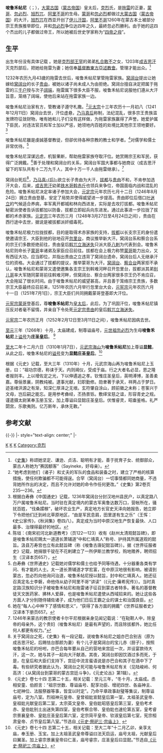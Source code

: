 {{東亞女性歷史人物
|名稱 =克烈·唆鲁禾帖尼
|身份 =
|國家 =
|屆數 =
|最高職務 =[[大蒙古国|大蒙古国]]（[[蒙古帝国|蒙古帝国]]）皇太后
|前任 = 
|繼任 = 
|畫像=[[File:TuluiWithQueenSorgaqtani.jpg|300px]]
|說明=元睿宗拖雷和显懿庄圣皇后唆鲁禾帖尼
|姓=[[克烈|克烈]]氏
|名=唆鲁禾帖尼
|姓名=
|字=
|官職 =
|封爵 =
|封號 =
|位號=
|位階
|御稱號 =
|宮號1 =
|宮號2 =
|封地 =
|神號 =
|尊號 =
|族裔 = 
|氏族 =
|府邸 =
|世系 = 
|初名 =
|乳名 =
|小字=
|號=
|法號=
|院號=
|其他名號=
|出生年=1190年
|出生地=
|婚年=
|逝世年=1252年 (62 年）
|逝世地=
|諡號=庄圣皇后（1266年初谥）<br>显懿庄圣皇后（1310年加谥）
|墳墓=
|父親=克烈·札合敢不
|嫡母=
|母親=
|夫=元睿宗[[拖雷|拖雷]]
|婚姻名份=
|夫之父=[[元太祖|元太祖]][[成吉思汗|成吉思汗]]
|夫之母=光献翼圣皇后[[孛兒帖|孛兒帖]]
|夫之嫡母=
|夫之元配=
|夫之正室=
|夫之繼室=
|夫之平妻=
|夫之側室=
|兄弟=
|姊妹=
|嫡兄弟=
|嫡姊妹=
|庶兄弟=
|庶姊妹=
|同胞兄弟=
|同胞姊妹=
|異母兄弟=
|異母姊妹=
|異父兄弟=
|異父姊妹=
|繼兄弟=
|繼姊妹=
|子=长子[[元宪宗|元宪宗]][[蒙哥|蒙哥]]<br>四子[[元世祖|元世祖]][[忽必烈|忽必烈]]<br>六子[[伊儿汗国|伊儿汗国]]建立者[[旭烈兀|旭烈兀]]<br>七子[[阿里不哥|阿里不哥]]（和忽必烈争夺皇位四年，后归降忽必烈）
|女=
|養子=
|養女=
|繼子=
|繼女=
|其他親屬 =
|經歷 = 
|著作 =
|注釋=
}}
'''唆鲁禾帖尼'''（{{mong|m=ᠰᠣᠷᠬᠠᠭᠲᠠᠨᠢ ᠪᠡᠬᠢ|n=莎<sub>兒</sub>合<sub>黑</sub>塔尼 別乞|Ppp=Sorqoγtani Beqi|k=Сорхагтани Бэхи}}；{{bd|1190年||1252年||catIdx=X}}），[[大蒙古国|大蒙古国]]（[[蒙古帝国|蒙古帝国]]）皇太后，[[克烈|克烈]]氏，是[[拖雷|拖雷]]的正妻，[[蒙哥|蒙哥]]、[[忽必烈|忽必烈]]、[[旭烈兀|旭烈兀]]、[[阿里不哥|阿里不哥]]的生母。[[蒙哥|蒙哥]]和[[忽必烈|忽必烈]]都做过[[大蒙古国|大蒙古国]]（[[蒙古帝国|蒙古帝国]]）的大汗，[[旭烈兀|旭烈兀]]在西亚开创了[[伊儿汗国|伊儿汗国]]，[[阿里不哥|阿里不哥]]1260年在蒙古本土被部分宗王贵族推举即位，并和[[忽必烈|忽必烈]]争位达四年之久，最終忽必烈勝利。由于她的这四个杰出的儿子都做过帝王，所以她被后世史学家称为“[[四帝之母|四帝之母]]”。

== 生平 ==

出生年份没有具体记载<!-- 生年无具体记载。如果有新的发现，请提供来源。 -->。她是[[克烈部|克烈部]][[王汗|王罕]]的弟弟[[札合敢不|札合敢不]]之女，1203年[[成吉思汗|成吉思汗]]灭克烈部后，把她给拖雷为妻；她信奉[[基督教|基督教]][[聂思脱里派|東方亞述教會]]。管理才能出众。<ref>《[[史集|史集]]》称颂她坚定、谦逊、贞洁、聪明有才能，善于抚育子女、统御部众，蒙古人称她为“赛因额客”（Sayineke，好母亲）。</ref>

1232年农历九月43歲的拖雷去世后，唆鲁禾帖尼掌管拖雷家族。[[窝阔台|窝阔台]]提出让她嫁给[[窝阔台|窝阔台]]的长子[[贵由|贵由]]，被她以诸子尚未成人为由拒绝。窝阔台擅自决定把属于拖雷的三[[千户|千户]]授与次子[[阔端|阔端]]，拖雷属下很多大臣不服，唆鲁禾帖尼说服他们遵从大汗旨意，笼络了阔端，使他后来站在拖雷家族一边。

唆鲁禾帖尼治家有方，管教诸子遵守札撒。<ref>“她考虑到他们（诸子）和丈夫的军队的食品和装备之时，建立了严格的核算措施，使任何欺骗都不可能得逞。合罕（窝阔台）一切事情都同她商量，不违背她所作出的决定，而且不允许对她的命令作任何更改。”《史集》第2卷页235—236。</ref>[[元太宗|元太宗]]十三年农历十一月初八（1241年12月11日）窝阔台去世，汗位虚悬，[[乃马真后|乃马真后]]称制，法纪混乱，很多宗王贵族滥发牌符征敛财物，唯有她和儿子们没有这样做，为拖雷家族赢得了声誉。她爱护属下臣民，对违法官员和军士加以严惩，她领地内百姓的处境比其他宗王领地要好。<ref>根据白寿彝《中国通史》记载，1236年窝阔台分封汉地州县民户，以真定路八万户属唆鲁禾帖尼。当时驻在真定境内的蒙古军奥鲁达数万口，营帐所在，骚扰百姓，“伐桑蹂稼”，破坏农业生产，真定地方长官史天泽向她报告，她立即下令把他们迁到岭北草原地区，“由是军民息肩，田里遂有生之乐”（王恽：《史公家传》，《秋涧集》卷四八）。真定成为当时中原汉地生产恢复最快、人口最多、治理得最好的地区。</ref>

唆鲁禾帖尼雖是虔誠基督教徒，但卻优待各种宗教的教士和学者。<ref>陈垣：《南宋初河北新道教考》（页122—123）收有《赵州太清观懿旨碑》，即是唆鲁禾帖尼赐太一道道长萧辅道“中和仁靖真人”称号、护持其所属道观的懿旨。汲县万寿宫也立有此懿旨碑（称《唆鲁古唐妃懿旨碑》）。据《世界征服者史》记载，她捐银千锭在不花剌建立了一所伊斯兰教学校，购地赡养，聘师招生（汉译本页657），</ref>对儒学和儒士非常优待。<ref>白寿彝《世界通史》记载她对儒学和儒士也给予同等待遇，十分器重各类有学问、有才能的人士。太一道长萧辅道才学宏富，在中原汉地很有影响，被请到蒙古，忽必烈向他询问治道，唆鲁禾帖尼授以懿旨，封中和仁靖真人。她还征召真定名士李磐，命他侍从幼子阿里不哥“讲读”（《元史·廉希宪传》）。当时真定路汉族知识分子被唆鲁禾帖尼和拖雷诸子征召到蒙古者特多。著名的基督教徒天文医药家、拂林人爱薛，也是唆鲁禾帖尼遣使从西域招来的。她让这些各方面人才分别随侍辅佐诸子，成为他们日后王霸之业的谋士和治国良臣。</ref>

唆鲁禾帖尼深谋远虑，机智果断，帮助拖雷家族夺取汗位。她赏赐宗王和军民，获得广泛拥戴。<ref>她在“每人心中种下了感情和恩义”，“获得了各方面的拥戴”《世界征服者史》汉译本下册页657。</ref>善于处理和窝阔台的关系，窝阔台军国大事都与她商议（成吉思汗留下的军队共有十二万九千人，其中十万一千人由拖雷继承）。<ref>1246年来蒙古的教宗使者卡尔平尼根据亲身见闻记载说：“在鞑靼人中，除皇帝的母亲外，这个贵妇（唆鲁禾帖尼）是最有声望的，而且除拔都外，她比任何人都更有权力。”</ref>

窝阔台死后<ref>关于窝阔台之死，《史集》有一段记载，说唆鲁禾帖尼之姐亦巴合别吉（原为成吉思汗妃，后赐怯台那颜为妻）有个儿子是窝阔台的宝儿赤（厨子），按照唆鲁禾帖尼的吩咐，亦巴合每年要从自己的营地来宫廷一次，并设宴款待大汗，这一次，她与其子一起向大汗献酒，其夜，窝阔台即因饮酒过多而死，于是，在皇后和大臣们支持下，宫廷中流言蜚语说是亦巴合和其子在酒中下了毒。有些研究者据此认为，窝阔台之死可能与唆鲁禾帖尼有关（见陆峻岭、何高济：《从窝阔台到蒙哥的蒙古宫廷斗争》，《元史论丛》第1辑）。</ref>，[[乃马真后|乃马真-{后}-]]欲立长子贵由为大汗，[[拔都|拔都]]与[[贵由|贵由]]不和，不肯参加选汗大会，后来，[[成吉思汗|成吉思汗]]幼弟[[铁木哥斡赤斤|铁木哥斡赤斤]]也领兵来争位，帝国面临内战和混乱的危险。唆鲁禾帖尼决定率诸子参加大会，[[元定宗|元定宗]]元年农历七月十二日（1246年8月24日）拥立贵由登基，安定了局势并使得威望进一步提高。贵由即位后借口[[叶迷立|叶迷立]]的气候适合养病，率军离开都城和林向西进发，实际是去攻打拔都。唆鲁禾帖尼秘密派使者告诉拔都加以防备，拔都立即起兵向东进发。通过此事进一步拉拢了拔都的术赤家族。[[元定宗|元定宗]]三年农历三月（1248年3月27日至4月24日之间），贵由在西行途中去世，据说是被拔都派奸细毒死。

唆鲁禾帖尼极力拉拢拔都，目的是取得术赤家族的支持，[[拔都|拔都]]以长支宗王的身份遣使邀请宗王、大臣到他的驻地召开[[忽里台|忽里台]]，商议推举新大汗。窝阔台系和察合台系的宗王们多数拒绝前往，贵由皇后[[斡兀立海迷失|斡兀立海迷失]]只派大臣[[八剌|八剌]]为代表到会。唆鲁禾帖尼则命长子[[蒙哥|蒙哥]]率诸弟及家臣应召前往。拔都在会上极力称赞[[蒙哥|蒙哥]]能力出众，又有西征大功，应当即位，并指出贵由之立违背了窝阔台遗命，窝阔台后人无继承汗位的资格。大会通过了拔都的提议，推举蒙哥为大汗。[[窝阔台|窝阔台]]、[[察合台|察合台]]两家拒不承认，唆鲁禾帖尼和蒙哥又遣使邀集各支宗王到斡难河畔召开忽里台，拔都派其弟[[别儿哥|别儿哥]]率大军随同蒙哥前往斡难河畔，但窝阔台、察合台两家很多宗王仍不肯应召，大会拖延了很长时间。由于唆鲁禾帖尼的威望甚高，并且善于笼络宗王贵族，多数宗王大臣最终应召前来，1251年农历六月举行忽里台大会，[[元宪宗|元宪宗]]元年农历六月十一日（1251年7月1日），宗王大臣们共同拥戴蒙哥登基即大汗位。

[[元宪宗|元宪宗]][[蒙哥|蒙哥]]登基后，尊'''唆鲁禾帖尼'''为[[皇太后|皇太后]]，此后，为了巩固汗位，唆鲁禾帖尼镇压反对者毫不留情，并亲自下令处死[[元定宗|元定宗]][[贵由|贵由]]的皇后[[斡兀立海迷失|斡兀立海迷失]]。

[[元宪宗|元宪宗]]二年农历正月（1252年2月12日至3月11日之间），唆鲁禾帖尼因病去世。

[[至元_(忽必烈)|至元]]三年（1266年）十月，太庙建成，制尊谥庙号，[[元世祖|元世祖]][[忽必烈|忽必烈]]为生母'''唆鲁禾帖尼'''上[[谥号|谥号]]为'''庄圣皇后'''。 <ref>《元史》卷七十四 志第二十五，相关记载：至元三年，“冬十月，太庙成。丞相安童、伯颜言：“祖宗世数、尊谥庙号、配享功臣、增祀四世、各庙神主、七祀神位、法服祭器等事，皆宜以时定”。乃命平章政事赵璧等集议，制尊谥庙号，定为八室。烈祖神元皇帝、皇曾祖妣宣懿皇后第一室，太祖圣武皇帝、皇祖妣光献皇后第二室，太宗英文皇帝、皇伯妣昭慈皇后第三室，皇伯考术赤、皇伯妣别土出迷失第四室，皇伯考察合带、皇伯妣也速伦第五室，皇考睿宗景襄皇帝、皇妣庄圣皇后第六室，定宗简平皇帝、钦淑皇后第七室，宪宗桓肃皇帝、贞节皇后第八室。”节选自[http://www.guoxue.com/shibu/24shi/yuanshi/yuas_074.htm 《元史·祭祀三·宗庙上》] {{Wayback|url=http://www.guoxue.com/shibu/24shi/yuanshi/yuas_074.htm |date=20110609051523 }}</ref>

[[至大|至大]]二年十二月六日（1310年1月7日），[[元武宗|元武宗]][[元武宗|海山]]为'''唆鲁禾帖尼'''加上尊谥'''显懿'''，从此之后，唆鲁禾帖尼的[[谥号|谥号]]变为'''显懿庄圣皇后'''。<ref>《元史》卷七十四 志第二十五，相关记载：至大二年“十二月乙卯，亲享太庙，奉玉册、玉宝。加上太祖圣武皇帝尊谥曰法天启运，庙号太祖，光献皇后曰翼圣。加上睿宗景襄皇帝曰仁圣，庙号睿宗，庄圣皇后曰显懿。”节选自[http://www.guoxue.com/shibu/24shi/yuanshi/yuas_074.htm 《元史·祭祀三·宗庙上》] {{Wayback|url=http://www.guoxue.com/shibu/24shi/yuanshi/yuas_074.htm |date=20110609051523 }}</ref>

根据《元史》记载，至大三年（1310年）十月，元武宗海山再为唆鲁禾帖尼上玉册，曰：“祖功宗德，称诔于天。内则阃仪，受成于庙。行之大者名必显，恩之隆者报则丰。上以增佐定之光，下以伸遹追之孝。钦惟庄圣皇后，英明溥博，圣善柔嘉。尊俪景襄，阴教纯被。逮事光献，妇职勤修。勋聿著于承天，祥两占于梦日。迹圣绪洪源之有渐，知深仁厚泽之无垠。玄符肇自涂山，顾前徽之未称；苍箓兴于文母，岂后嗣之能忘。是用参考彝经，丕扬景铄。敷绎宝慈之谊，形容青史之规。谨遣摄太尉某奉玉册玉宝，加上尊谥曰显懿庄圣皇后。伏惟睿灵，昭垂鉴格。礼严閟宫，乐歌夷则。亿万斯年，承休无斁。”

==参考文献==

{{Reflist|2}}

{{-}}
{{start box}}
|- style="text-align: center;"
{{s-bef|before=[[孛儿帖|孛儿帖]]}}
{{s-ttl|rows=|title=[[:category:元朝皇后|蒙古皇后]]|years=1227年－1229年}}
{{s-aft|after=[[孛剌合真皇后_(元太宗)|孛剌合真皇后]]}}
|-
{{end box}}
{{元朝皇后}}
{{中国基督教史|元}}

{{Authority control}}
[[Category:元朝皇太后|K]]
[[Category:元朝追封皇后|K]]
[[Category:元朝景教人物|K]]
[[Category:克烈|Category:克烈]]